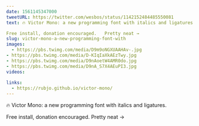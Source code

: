 ```yaml
---
date: 1561145347000
tweetURL: https://twitter.com/wesbos/status/1142152484485550081
text: 🔥 Victor Mono: a new programming font with italics and ligatures. 

Free install, donation encouraged.   Pretty neat →   
slug: victor-mono-a-new-programming-font-with
images:
  - https://pbs.twimg.com/media/D9m9oNGXUAAHAv-.jpg
- https://pbs.twimg.com/media/D-KIqIaXkAEzTwy.jpg
- https://pbs.twimg.com/media/D9nAoetW4AMR0do.jpg
- https://pbs.twimg.com/media/D9nA_S7X4AEuPI3.jpg
videos:
  
links:
  - https://rubjo.github.io/victor-mono/
---
```

🔥 Victor Mono: a new programming font with italics and ligatures. 

Free install, donation encouraged.   Pretty neat →

